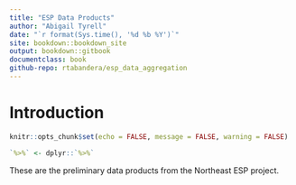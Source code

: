 ```yaml
--- 
title: "ESP Data Products"
author: "Abigail Tyrell"
date: "`r format(Sys.time(), '%d %b %Y')`"
site: bookdown::bookdown_site
output: bookdown::gitbook
documentclass: book
github-repo: rtabandera/esp_data_aggregation
---
```


# Introduction

```r
knitr::opts_chunk$set(echo = FALSE, message = FALSE, warning = FALSE)

`%>%` <- dplyr::`%>%`
```

These are the preliminary data products from the Northeast ESP project.